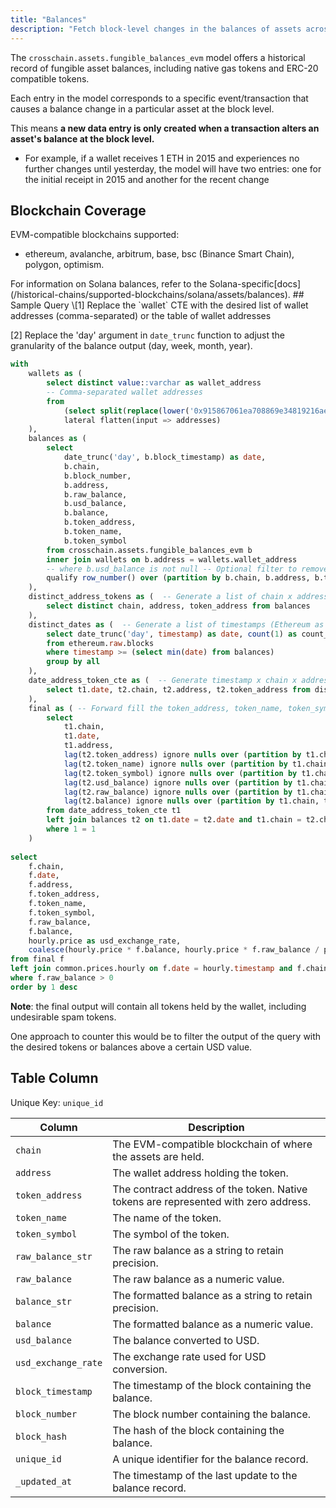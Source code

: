 ```yaml
---
title: "Balances"
description: "Fetch block-level changes in the balances of assets across wallets."
---
```


The `crosschain.assets.fungible_balances_evm` model offers a historical record of fungible asset balances, including native gas tokens and ERC-20 compatible tokens.

Each entry in the model corresponds to a specific event/transaction that causes a balance change in a particular asset at the block level.

This means **a new data entry is only created when a transaction alters an asset's balance at the block level.**

* For example, if a wallet receives 1 ETH in 2015 and experiences no further changes until yesterday, the model will have two entries: one for the initial receipt in 2015 and another for the recent change

## Blockchain Coverage

EVM-compatible blockchains supported:

* ethereum, avalanche, arbitrum, base, bsc (Binance Smart Chain), polygon, optimism.
<Info>
For information on Solana balances, refer to the Solana-specific[docs](/historical-chains/supported-blockchains/solana/assets/balances).
</Info>
## Sample Query
<Accordion title="Generate Daily Balances from block-level balances data">
\[1] Replace the `wallet` CTE with the desired list of wallet addresses (comma-separated) or the table of wallet addresses

\[2] Replace the 'day' argument in `date_trunc` function to adjust the granularity of the balance output (day, week, month, year).

```sql
with
    wallets as (
        select distinct value::varchar as wallet_address
        -- Comma-separated wallet addresses
        from
            (select split(replace(lower('0x915867061ea708869e34819216ae726041f48739, 0x0d37eb1528e7313a3954f25d4d4aead0dc7ff037'), ' ', ''), ',') as addresses),
            lateral flatten(input => addresses)
    ),
    balances as (
        select
            date_trunc('day', b.block_timestamp) as date,
            b.chain,
            b.block_number,
            b.address,
            b.raw_balance,
            b.usd_balance,
            b.balance,
            b.token_address,
            b.token_name,
            b.token_symbol
        from crosschain.assets.fungible_balances_evm b
        inner join wallets on b.address = wallets.wallet_address
        -- where b.usd_balance is not null -- Optional filter to remove tokens without price data (mainly spam tokens)
        qualify row_number() over (partition by b.chain, b.address, b.token_address, date order by b.block_number desc) = 1
    ),
    distinct_address_tokens as (  -- Generate a list of chain x address x token
        select distinct chain, address, token_address from balances
    ),
    distinct_dates as (  -- Generate a list of timestamps (Ethereum as it is the first EVM chain)
        select date_trunc('day', timestamp) as date, count(1) as count_all
        from ethereum.raw.blocks
        where timestamp >= (select min(date) from balances)
        group by all
    ),
    date_address_token_cte as (  -- Generate timestamp x chain x address x tokens 
        select t1.date, t2.chain, t2.address, t2.token_address from distinct_dates t1, distinct_address_tokens t2
    ),
    final as ( -- Forward fill the token_address, token_name, token_symbol, usd_balance, raw_balance, balance
        select
            t1.chain,
            t1.date,
            t1.address,
            lag(t2.token_address) ignore nulls over (partition by t1.chain, t1.address, t1.token_address order by t1.date) as token_address,
            lag(t2.token_name) ignore nulls over (partition by t1.chain, t1.address, t1.token_address order by t1.date) as token_name,
            lag(t2.token_symbol) ignore nulls over (partition by t1.chain, t1.address, t1.token_address order by t1.date) as token_symbol,
            lag(t2.usd_balance) ignore nulls over (partition by t1.chain, t1.address, t1.token_address order by t1.date) as usd_balance,
            lag(t2.raw_balance) ignore nulls over (partition by t1.chain, t1.address, t1.token_address order by t1.date) as raw_balance,
            lag(t2.balance) ignore nulls over (partition by t1.chain, t1.address, t1.token_address order by t1.date) as balance
        from date_address_token_cte t1
        left join balances t2 on t1.date = t2.date and t1.chain = t2.chain and t1.address = t2.address and t1.token_address = t2.token_address
        where 1 = 1
    )
    
select
    f.chain,
    f.date,
    f.address,
    f.token_address,
    f.token_name,
    f.token_symbol,
    f.raw_balance,
    f.balance,
    hourly.price as usd_exchange_rate,
    coalesce(hourly.price * f.balance, hourly.price * f.raw_balance / pow(10, hourly.decimals), f.usd_balance) as usd_balance
from final f
left join common.prices.hourly on f.date = hourly.timestamp and f.chain = hourly.chain and f.token_address = hourly.address
where f.raw_balance > 0
order by 1 desc
```

**Note**: the final output will contain all tokens held by the wallet, including undesirable spam tokens.

One approach to counter this would be to filter the output of the query with the desired tokens or balances above a certain USD value.

</Accordion>

## Table Column

Unique Key: `unique_id`

| Column              | Description                                                                         |
| ------------------- | ----------------------------------------------------------------------------------- |
| `chain`             | The EVM-compatible blockchain of where the assets are held.                         |
| `address`           | The wallet address holding the token.                                               |
| `token_address`     | The contract address of the token. Native tokens are represented with zero address. |
| `token_name`        | The name of the token.                                                              |
| `token_symbol`      | The symbol of the token.                                                            |
| `raw_balance_str`   | The raw balance as a string to retain precision.                                    |
| `raw_balance`       | The raw balance as a numeric value.                                                 |
| `balance_str`       | The formatted balance as a string to retain precision.                              |
| `balance`           | The formatted balance as a numeric value.                                           |
| `usd_balance`       | The balance converted to USD.                                                       |
| `usd_exchange_rate` | The exchange rate used for USD conversion.                                          |
| `block_timestamp`   | The timestamp of the block containing the balance.                                  |
| `block_number`      | The block number containing the balance.                                            |
| `block_hash`        | The hash of the block containing the balance.                                       |
| `unique_id`         | A unique identifier for the balance record.                                         |
| `_updated_at`       | The timestamp of the last update to the balance record.                             |


